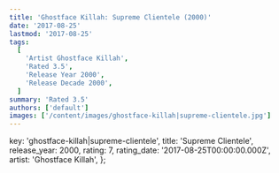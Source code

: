 ```yaml
---
title: 'Ghostface Killah: Supreme Clientele (2000)'
date: '2017-08-25'
lastmod: '2017-08-25'
tags:
  [
    'Artist Ghostface Killah',
    'Rated 3.5',
    'Release Year 2000',
    'Release Decade 2000',
  ]
summary: 'Rated 3.5'
authors: ['default']
images: ['/content/images/ghostface-killah|supreme-clientele.jpg']
---
```


  key: 'ghostface-killah|supreme-clientele',
  title: 'Supreme Clientele',
  release_year: 2000,
  rating: 7,
  rating_date: '2017-08-25T00:00:00.000Z',
  artist: 'Ghostface Killah',
};

<MusicRating data={data} />
